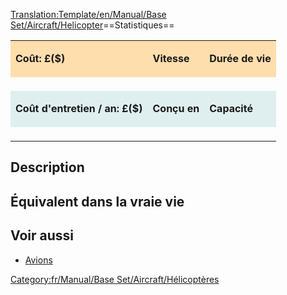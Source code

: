 <noinclude>[[Translation:Template/en/Manual/Base Set/Aircraft/Helicopter]]</noinclude>==Statistiques==
<!--
Ceci est un modèle pour hélicoptère. N'éditez pas cette page si vous voulez modifier des données pour un hélicoptère; éditez plutôt sa page spécifique.
-->
{| cellspacing="3" align="center"
|style="background:#ffdead;"| '''Coût: £($)'''
|style="background:#ffdead;"| '''Vitesse''' 
|style="background:#ffdead;"|'''Durée de vie'''
|-
| {{{Coût}}}
| {{{Vitesse}}}
| {{{Vie}}}
|-
|style="background:#dfefef;"|'''Coût d'entretien / an: £($)'''
|style="background:#dfefef;"|'''Conçu en'''
|style="background:#dfefef;"|'''Capacité'''
|-
| {{{Entretien}}}
| {{{Conception}}}
| {{{Capacité}}}
|}

==Description==
{{{Description}}}

==Équivalent dans la vraie vie==
{{{Réalité}}}

==Voir aussi==
*[[fr/Manual/Avions|Avions]]

<includeonly>[[Category:fr/Manual/Base Set/Aircraft/Hélicoptères]]</includeonly>